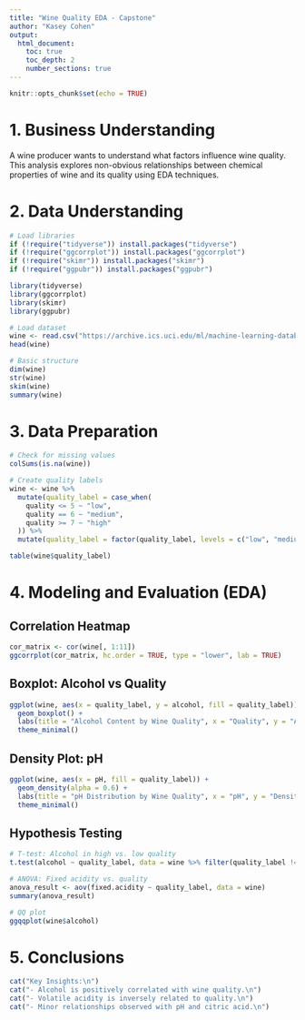 ```yaml
---
title: "Wine Quality EDA - Capstone"
author: "Kasey Cohen"
output:
  html_document:
    toc: true
    toc_depth: 2
    number_sections: true
---
```


```r
knitr::opts_chunk$set(echo = TRUE)
```

# 1. Business Understanding

A wine producer wants to understand what factors influence wine quality. This analysis explores non-obvious relationships between chemical properties of wine and its quality using EDA techniques.

# 2. Data Understanding

```r
# Load libraries
if (!require("tidyverse")) install.packages("tidyverse")
if (!require("ggcorrplot")) install.packages("ggcorrplot")
if (!require("skimr")) install.packages("skimr")
if (!require("ggpubr")) install.packages("ggpubr")

library(tidyverse)
library(ggcorrplot)
library(skimr)
library(ggpubr)

# Load dataset
wine <- read.csv("https://archive.ics.uci.edu/ml/machine-learning-databases/wine-quality/winequality-red.csv", sep = ";")
head(wine)
```

```r
# Basic structure
dim(wine)
str(wine)
skim(wine)
summary(wine)
```

# 3. Data Preparation

```r
# Check for missing values
colSums(is.na(wine))

# Create quality labels
wine <- wine %>%
  mutate(quality_label = case_when(
    quality <= 5 ~ "low",
    quality == 6 ~ "medium",
    quality >= 7 ~ "high"
  )) %>%
  mutate(quality_label = factor(quality_label, levels = c("low", "medium", "high")))

table(wine$quality_label)
```

# 4. Modeling and Evaluation (EDA)

## Correlation Heatmap

```r
cor_matrix <- cor(wine[, 1:11])
ggcorrplot(cor_matrix, hc.order = TRUE, type = "lower", lab = TRUE)
```

## Boxplot: Alcohol vs Quality

```r
ggplot(wine, aes(x = quality_label, y = alcohol, fill = quality_label)) +
  geom_boxplot() +
  labs(title = "Alcohol Content by Wine Quality", x = "Quality", y = "Alcohol") +
  theme_minimal()
```

## Density Plot: pH

```r
ggplot(wine, aes(x = pH, fill = quality_label)) +
  geom_density(alpha = 0.6) +
  labs(title = "pH Distribution by Wine Quality", x = "pH", y = "Density") +
  theme_minimal()
```

## Hypothesis Testing

```r
# T-test: Alcohol in high vs. low quality
t.test(alcohol ~ quality_label, data = wine %>% filter(quality_label != "medium"))

# ANOVA: Fixed acidity vs. quality
anova_result <- aov(fixed.acidity ~ quality_label, data = wine)
summary(anova_result)

# QQ plot
ggqqplot(wine$alcohol)
```

# 5. Conclusions

```r
cat("Key Insights:\n")
cat("- Alcohol is positively correlated with wine quality.\n")
cat("- Volatile acidity is inversely related to quality.\n")
cat("- Minor relationships observed with pH and citric acid.\n")
```
